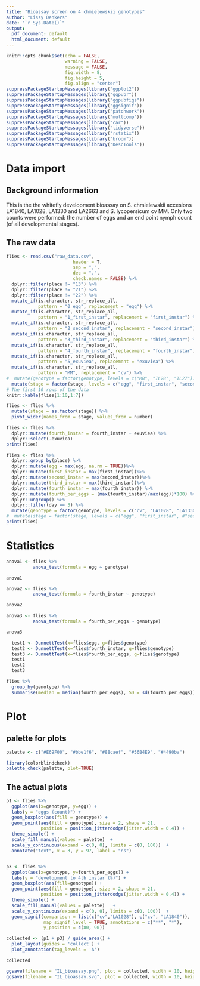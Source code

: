 ```yaml
---
title: "Bioassay screen on 4 chmielewskii genotypes"
author: "Lissy Denkers"
date: "`r Sys.Date()`"
output: 
  pdf_document: default
  html_document: default
---
```


```r
knitr::opts_chunk$set(echo = FALSE, 
                      warning = FALSE, 
                      message = FALSE, 
                      fig.width = 8, 
                      fig.height = 5, 
                      fig.align = "center")
suppressPackageStartupMessages(library("ggplot2"))
suppressPackageStartupMessages(library("ggpubr"))
suppressPackageStartupMessages(library("ggpubfigs"))
suppressPackageStartupMessages(library("ggsignif"))
suppressPackageStartupMessages(library("patchwork"))
suppressPackageStartupMessages(library("multcomp"))
suppressPackageStartupMessages(library("car"))
suppressPackageStartupMessages(library("tidyverse"))
suppressPackageStartupMessages(library("rstatix"))
suppressPackageStartupMessages(library("broom"))
suppressPackageStartupMessages(library("DescTools"))
```

# Data import 

## Background information

This is the  the whitefly development bioassay on S. chmielewskii accesions LA1840, LA1028, LA1330 and LA2663 and S. lycopersicum cv MM. Only two counts were performed: the number of eggs and an end point nymph count (of all developmental stages).

## The raw data
```r
flies <- read.csv("raw_data.csv", 
                         header = T, 
                         sep = ",", 
                         dec = ".", 
                         check.names = FALSE) %>%    
  dplyr::filter(place != "13") %>%
  dplyr::filter(place != "21") %>%
  dplyr::filter(place != "22") %>%
  mutate_if(is.character, str_replace_all, 
            pattern = "0_egg", replacement = "egg") %>%
  mutate_if(is.character, str_replace_all, 
            pattern = "1_first_instar", replacement = "first_instar") %>%
  mutate_if(is.character, str_replace_all, 
            pattern = "2_second_instar", replacement = "second_instar") %>%
  mutate_if(is.character, str_replace_all, 
            pattern = "3_third_instar", replacement = "third_instar") %>%
  mutate_if(is.character, str_replace_all, 
            pattern = "4_fourth_instar", replacement = "fourth_instar") %>%
  mutate_if(is.character, str_replace_all, 
            pattern = "5_exuviea", replacement = "exuviea") %>%
  mutate_if(is.character, str_replace_all, 
            pattern = "MM", replacement = "cv") %>%
#  mutate(genotype = factor(genotype, levels = c("MB", "IL28", "IL27"))) %>%
  mutate(stage = factor(stage, levels = c("egg", "first_instar", "second_instar", "third_instar", "fourth_instar", "exuviea")))
# The first 10 rows of the data
knitr::kable(flies[1:10,1:7])
```

```r
flies <- flies %>%
  mutate(stage = as.factor(stage)) %>%
  pivot_wider(names_from = stage, values_from = number) 
```
 
```r
flies <- flies %>%
  dplyr::mutate(fourth_instar = fourth_instar + exuviea) %>%
  dplyr::select(-exuviea)
print(flies)
```

```r
flies <- flies %>%
  dplyr::group_by(place) %>%
  dplyr::mutate(egg = max(egg, na.rm = TRUE))%>%
  dplyr::mutate(first_instar = max(first_instar))%>%
  dplyr::mutate(second_instar = max(second_instar))%>%
  dplyr::mutate(third_instar = max(third_instar))%>%
  dplyr::mutate(fourth_instar = max(fourth_instar)) %>%
  dplyr::mutate(fourth_per_eggs = (max(fourth_instar)/max(egg))*100) %>%
  dplyr::ungroup() %>%
  dplyr::filter(day == 3) %>%
  mutate(genotype = factor(genotype, levels = c("cv", "LA1028", "LA1330", "LA1840", "LA2663"))) 
#  mutate(stage = factor(stage, levels = c("egg", "first_instar", #"second_instar", "third_instar", "fourth_instar", "exuviea")))
print(flies)
```



# Statistics
```r
anova1 <- flies %>%
          anova_test(formula = egg ~ genotype)

anova1

```

```r

anova2 <- flies %>%
          anova_test(formula = fourth_instar ~ genotype)

anova2

```

```r

anova3 <- flies %>%
          anova_test(formula = fourth_per_eggs ~ genotype)

anova3
```

```r
  test1 <- DunnettTest(x=flies$egg, g=flies$genotype)
  test2 <- DunnettTest(x=flies$fourth_instar, g=flies$genotype)
  test3 <- DunnettTest(x=flies$fourth_per_eggs, g=flies$genotype)
  test1
  test2
  test3
```

```r
flies %>%
  group_by(genotype) %>%
  summarise(median = median(fourth_per_eggs), SD = sd(fourth_per_eggs))
```


# Plot

## palette for plots
```r
palette <- c("#E69F00", "#bbe1f6", "#88caef", "#56B4E9", "#4490ba")
```

```r
library(colorblindcheck)
palette_check(palette, plot=TRUE)
```

## The actual plots
```r
p1 <- flies %>% 
  ggplot(aes(x=genotype, y=egg)) + 
  labs(y = "eggs (count)") +
  geom_boxplot(aes(fill = genotype)) +   
  geom_point(aes(fill = genotype), size = 2, shape = 21,
             position = position_jitterdodge(jitter.width = 0.4)) + 
  theme_simple() + 
  scale_fill_manual(values = palette)  +  
  scale_y_continuous(expand = c(0, 0), limits = c(0, 100))  +
  annotate("text", x = 3, y = 97, label = "ns")


p3 <- flies %>% 
  ggplot(aes(x=genotype, y=fourth_per_eggs)) + 
  labs(y = "development to 4th instar (%)") +
  geom_boxplot(aes(fill=genotype)) +   
  geom_point(aes(fill = genotype), size = 2, shape = 21,
             position = position_jitterdodge(jitter.width = 0.4)) + 
  theme_simple() + 
  scale_fill_manual(values = palette)   +  
  scale_y_continuous(expand = c(0, 0), limits = c(0, 100))  +
  geom_signif(comparison = list(c("cv","LA1028"), c("cv", "LA1840")), 
              map_signif_level = TRUE, annotations = c("**", "*"),
              y_position = c(80, 90))

collected <- (p1 + p3) / guide_area() +
  plot_layout(guides = 'collect') +
  plot_annotation(tag_levels = 'A')

collected

ggsave(filename = "IL_bioassay.png", plot = collected, width = 10, height = 10)
ggsave(filename = "IL_bioassay.svg", plot = collected, width = 10, height = 10)
```
